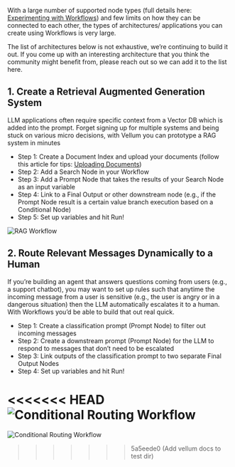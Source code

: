With a large number of supported node types (full details here: [Experimenting with Workflows](/help-center/workflows/experimentation)) and few limits on how they can be connected to each other, the types of architectures/ applications you can create using Workflows is very large.

The list of architectures below is not exhaustive, we’re continuing to build it out. If you come up with an interesting architecture that you think the community might benefit from, please reach out so we can add it to the list here.

## 1. Create a Retrieval Augmented Generation System

LLM applications often require specific context from a Vector DB which is added into the prompt. Forget signing up for multiple systems and being stuck on various micro decisions, with Vellum you can prototype a RAG system in minutes

- Step 1: Create a Document Index and upload your documents (follow this article for tips: [Uploading Documents](/help-center/documents/uploading-documents))
- Step 2: Add a Search Node in your Workflow
- Step 3: Add a Prompt Node that takes the results of your Search Node as an input variable
- Step 4: Link to a Final Output or other downstream node (e.g., if the Prompt Node result is a certain value branch execution based on a Conditional Node)
- Step 5: Set up variables and hit Run!

![RAG Workflow](https://storage.googleapis.com/vellum-public/help-docs/rag_workflow.png)

## 2. Route Relevant Messages Dynamically to a Human

If you’re building an agent that answers questions coming from users (e.g., a support chatbot), you may want to set up rules such that anytime the incoming message from a user is sensitive (e.g., the user is angry or in a dangerous situation) then the LLM automatically escalates it to a human. With Workflows you’d be able to build that out real quick.

- Step 1: Create a classification prompt (Prompt Node) to filter out incoming messages
- Step 2: Create a downstream prompt (Prompt Node) for the LLM to respond to messages that don’t need to be escalated
- Step 3: Link outputs of the classification prompt to two separate Final Output Nodes
- Step 4: Set up variables and hit Run!

<<<<<<< HEAD
![Conditional Routing Workflow](https://storage.googleapis.com/vellum-public/help-docs/message_routing_workflow.png)
=======
![Conditional Routing Workflow](https://storage.googleapis.com/vellum-public/help-docs/message_routing_workflow.png)
>>>>>>> 5a5eede0 (Add vellum docs to test dir)
